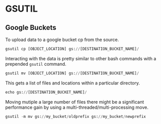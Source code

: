 # GSUTIL {#gsutil}

## Google Buckets
To upload data to a google bucket cp from the source.
```python
gsutil cp [OBJECT_LOCATION] gs://[DESTINATION_BUCKET_NAME]/
```

Interacting with the data is pretty similar to other bash commands with a prepended `gsutil` command.
```python
gsutil mv [OBJECT_LOCATION] gs://[DESTINATION_BUCKET_NAME]/
```

This gets a list of files and locations within a particular directory.
```python
echo gs://[DESTINATION_BUCKET_NAME]/
```

Moving mutiple a large number of files there might be a significant performance gain by using a multi-threaded/multi-processing move.
```python
gsutil -m mv gs://my_bucket/oldprefix gs://my_bucket/newprefix
```
